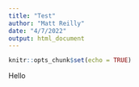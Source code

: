 ```yaml
---
title: "Test"
author: "Matt Reilly"
date: "4/7/2022"
output: html_document
---
```


```r
knitr::opts_chunk$set(echo = TRUE)
```


Hello

